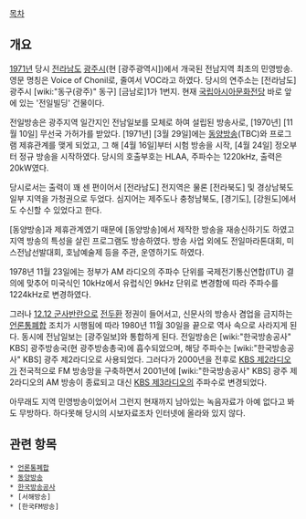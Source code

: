 [[목차]]

== 개요 ==
[[1971년]] 당시 [[전라남도]] [[광주광역시|광주시]](현 [광주광역시])에서 개국된 전남지역 최초의 민영방송. 영문 명칭은 Voice of Chonil로, 줄여서 VOC라고 하였다. 당시의 연주소는 [전라남도] 광주시 [wiki:"동구(광주)" 동구] [금남로]1가 1번지. 현재 [[국립아시아문화전당]] 바로 앞에 있는 '전일빌딩' 건물이다.

전일방송은 광주지역 일간지인 전남일보를 모체로 하여 설립된 방송사로, [1970년] [11월 10일] 무선국 가허가를 받았다. [1971년] [3월 29일]에는 [[동양방송]](TBC)와 프로그램 제휴관계를 맺게 되었고, 그 해 [4월 16일]부터 시험 방송을 시작, [4월 24일] 정오부터 정규 방송을 시작하였다. 당시의 호출부호는 HLAA, 주파수는 1220kHz, 출력은 20kW였다.

당시로서는 출력이 꽤 센 편이어서 [전라남도] 전지역은 물론 [전라북도] 및 경상남북도 일부 지역을 가청권으로 두었다. 심지어는 제주도나 충청남북도, [경기도], [강원도]에서도 수신할 수 있었다고 한다. 

[동양방송]과 제휴관계였기 때문에 [동양방송]에서 제작한 방송을 재송신하기도 하였고 지역 방송의 특성을 살린 프로그램도 방송하였다. 방송 사업 외에도 전일마라톤대회, 미스전남선발대회, 호남예술제 등을 주관, 운영하기도 하였다.

1978년 11월 23일에는 정부가 AM 라디오의 주파수 단위를 국제전기통신연합(ITU) 결의에 맞추어 미국식인 10kHz에서 유럽식인 9kHz 단위로 변경함에 따라 주파수를 1224kHz로 변경하였다.

그러나 [[12.12 군사반란]]으로 [[전두환]] 정권이 들어서고, 신문사의 방송사 겸업을 금지하는 [[언론통폐합]] 조치가 시행됨에 따라 1980년 11월 30일을 끝으로 역사 속으로 사라지게 된다. 동시에 전남일보는 [광주일보]와 통합하게 된다. 전일방송은 [wiki:"한국방송공사" KBS] 광주방송국(현 광주방송총국)에 흡수되었으며, 해당 주파수는 [wiki:"한국방송공사" KBS] 광주 제2라디오로 사용되었다. 그러다가 2000년을 전후로 [[KBS 제2라디오]]가 전국적으로 FM 방송망을 구축하면서 2001년에 [wiki:"한국방송공사" KBS] 광주 제2라디오의 AM 방송이 종료되고 대신 [[KBS 제3라디오]]의 주파수로 변경되었다.

아무래도 지역 민영방송이었어서 그런지 현재까지 남아있는 녹음자료가 아예 없다고 봐도 무방하다. 하다못해 당시의 시보자료조차 인터넷에 올라와 있지 않다.

== 관련 항목 ==
 * [[언론통폐합]]
 * [[동양방송]]
 * [[한국방송공사]]
 * [서해방송]
 * [한국FM방송]
